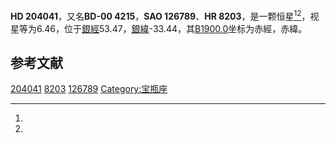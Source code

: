 {{Starbox begin
| name = HD 204041
}}
{{Starbox observe
| epoch = [[J2000.0|J2000.0]]
| constell = {{星座名待查}}<ref name=SIMBAD>{{cite web
 | url=http://simbad.u-strasbg.fr/simbad/sim-id?Ident=HR+8203
 | title =Pulsating variable Star
 | publisher=Centre de Données astronomiques de Strasbourg
 | work=SIMBAD
 | accessdate=2012-07-13}}</ref><ref name=DATA>{{cite web
 | url=http://vizier.u-strasbg.fr/viz-bin/VizieR-5?-out.add=.&-source=5050&-corr=PK=HR&-out.max=9999&HR=8203
 | title=VizieR Detailed Page
 | accessdate=2012-07-13
 | archive-date=2016-03-05
 | archive-url=https://web.archive.org/web/20160305022448/http://vizier.u-strasbg.fr/viz-bin/VizieR-5?-out.add=.&-source=5050&-corr=PK=HR&-out.max=9999&HR=8203
 | dead-url=no
 }}</ref>
| 星官 = 
| ra = {{RA|21|25|51.5}}<ref name=SIMBAD /><ref name=DATA />
| dec = {{DEC|+0|32|4}}<ref name=SIMBAD /><ref name=DATA />
| appmag_v = 6.46<ref name=SIMBAD /><ref name=DATA />
}}
{{Starbox character
| class = A1IV<ref name=SIMBAD /><ref name=DATA />
| b-v = 0.16<ref name=SIMBAD /><ref name=DATA />
| u-b = 0.05<ref name=SIMBAD /><ref name=DATA />
| r-i = <ref name=SIMBAD /><ref name=DATA />
| variable = 
}}
{{Starbox astrometry
| radial_v = 0.05
| prop_mo_ra = -9
| parallax = 
| p_error = 
}}
{{Starbox catalog
| names =BD-00 4215，[[SAO星表|SAO]] 126789，[[HD星表|HD]] 204041，[[HR星表|HR]] 8203}}
{{Starbox reference |Simbad=HR+8203}}
{{Starbox end}}

'''HD 204041'''，又名'''BD-00 4215'''，'''SAO 126789'''、'''HR 8203'''，是一颗恒星<ref name=SIMBAD /><ref name=DATA />，视星等为6.46，位于[[銀道座標系|銀經]]53.47，[[銀道座標系|銀緯]]-33.44，其[[B1900.0|B1900.0]]坐标为赤經{{RA|21|20|44.3}}，赤緯{{DEC|+0|-33.44|8}}。

== 参考文献 ==
{{reflist}}

{{star-stub}}

[[Category:HD和HDE天體|204041]]
[[Category:HR天體|8203]]
[[Category:SAO天體|126789]]
[[Category:宝瓶座|Category:宝瓶座]]